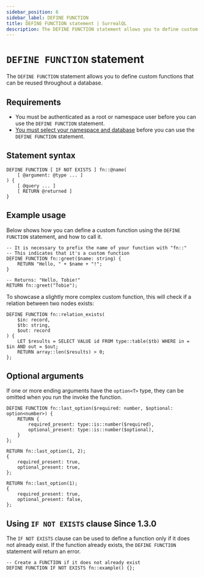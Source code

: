 ```yaml
---
sidebar_position: 6
sidebar_label: DEFINE FUNCTION
title: DEFINE FUNCTION statement | SurrealQL
description: The DEFINE FUNCTION statement allows you to define custom functions that can be reused throughout a database.
---
```


# `DEFINE FUNCTION` statement

The `DEFINE FUNCTION` statement allows you to define custom functions that can be reused throughout a database.

## Requirements

- You must be authenticated as a root or namespace user before you can use the `DEFINE FUNCTION` statement.
- [You must select your namespace and database](/docs/surrealdb/1.x/surrealql/statements/use) before you can use the `DEFINE FUNCTION` statement.

## Statement syntax

```surql title="SurrealQL Syntax"
DEFINE FUNCTION [ IF NOT EXISTS ] fn::@name(
	[ @argument: @type ... ]
) {
	[ @query ... ]
	[ RETURN @returned ]
}
```

## Example usage 
Below shows how you can define a custom function using the `DEFINE FUNCTION` statement, and how to call it.

```surql
-- It is necessary to prefix the name of your function with "fn::"
-- This indicates that it's a custom function
DEFINE FUNCTION fn::greet($name: string) {
	RETURN "Hello, " + $name + "!";
}

-- Returns: "Hello, Tobie!"
RETURN fn::greet("Tobie");
```
To showcase a slightly more complex custom function, this will check if a relation between two nodes exists:

```surql
DEFINE FUNCTION fn::relation_exists(
	$in: record,
	$tb: string,
	$out: record
) {
	LET $results = SELECT VALUE id FROM type::table($tb) WHERE in = $in AND out = $out;
    RETURN array::len($results) > 0;
};
```

## Optional arguments
If one or more ending arguments have the `option<T>` type, they can be omitted when you run the invoke the function.

```surql
DEFINE FUNCTION fn::last_option($required: number, $optional: option<number>) {
	RETURN {
		required_present: type::is::number($required),
		optional_present: type::is::number($optional),
	}
};

RETURN fn::last_option(1, 2);
{
	required_present: true,
	optional_present: true,
};

RETURN fn::last_option(1);
{
	required_present: true,
	optional_present: false,
};
```

## Using `IF NOT EXISTS` clause <l className='purple'>Since 1.3.0</l>

The `IF NOT EXISTS` clause can be used to define a function only if it does not already exist. If the function already exists, the `DEFINE FUNCTION` statement will return an error.

```surql
-- Create a FUNCTION if it does not already exist
DEFINE FUNCTION IF NOT EXISTS fn::example() {};
```